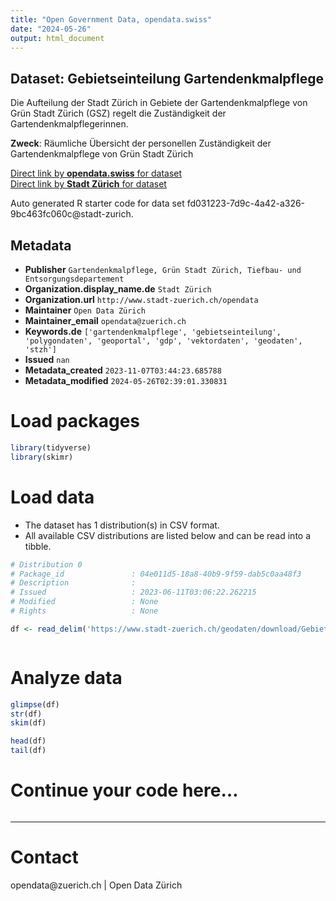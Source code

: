```yaml
---
title: "Open Government Data, opendata.swiss"
date: "2024-05-26"
output: html_document
---
```


## Dataset: Gebietseinteilung Gartendenkmalpflege

Die Aufteilung der Stadt Zürich in Gebiete der Gartendenkmalpflege von Grün Stadt Zürich (GSZ) regelt die Zuständigkeit der Gartendenkmalpflegerinnen.

**Zweck**: Räumliche Übersicht der personellen Zuständigkeit der Gartendenkmalpflege von Grün Stadt Zürich

[Direct link by **opendata.swiss** for dataset](https://opendata.swiss/de/dataset/gebietseinteilung-gartendenkmalpflege)<br>
[Direct link by **Stadt Zürich** for dataset](https://data.stadt-zuerich.ch/dataset/geo_gebietseinteilung_gartendenkmalpflege)

Auto generated R starter code for data set fd031223-7d9c-4a42-a326-9bc463fc060c@stadt-zurich.

## Metadata

- **Publisher** `Gartendenkmalpflege, Grün Stadt Zürich, Tiefbau- und Entsorgungsdepartement`
- **Organization.display_name.de** `Stadt Zürich`
- **Organization.url** `http://www.stadt-zuerich.ch/opendata`
- **Maintainer** `Open Data Zürich`
- **Maintainer_email** `opendata@zuerich.ch`
- **Keywords.de** `['gartendenkmalpflege', 'gebietseinteilung', 'polygondaten', 'geoportal', 'gdp', 'vektordaten', 'geodaten', 'stzh']`
- **Issued** `nan`
- **Metadata_created** `2023-11-07T03:44:23.685788`
- **Metadata_modified** `2024-05-26T02:39:01.330831`


# Load packages

```r

library(tidyverse)
library(skimr)

```

# Load data

-   The dataset has 1 distribution(s) in CSV format.
-   All available CSV distributions are listed below and can be read into a tibble.

```r

# Distribution 0
# Package_id               : 04e011d5-18a8-40b9-9f59-dab5c0aa48f3
# Description              : 
# Issued                   : 2023-06-11T03:06:22.262215
# Modified                 : None
# Rights                   : None

df <- read_delim('https://www.stadt-zuerich.ch/geodaten/download/Gebietseinteilung_Gartendenkmalpflege?format=10008')



```

# Analyze data

```r

glimpse(df)
str(df)
skim(df)

head(df)
tail(df)

```

# Continue your code here...

```r

```

------------------------------------------------------------------------

# Contact

opendata@zuerich.ch | Open Data Zürich
